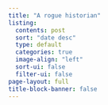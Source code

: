 ```yaml
---
title: "A rogue historian"
listing:
  contents: post
  sort: "date desc"
  type: default
  categories: true
  image-align: "left"
  sort-ui: false
  filter-ui: false
page-layout: full
title-block-banner: false
---
```




